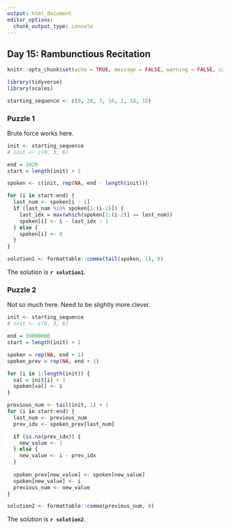 ```yaml
---
output: html_document
editor_options: 
  chunk_output_type: console
---
```


## Day 15: Rambunctious Recitation

```r
knitr::opts_chunk$set(echo = TRUE, message = FALSE, warning = FALSE, cache = TRUE)

library(tidyverse)
library(scales)
```

```r
starting_sequence <- c(0, 20, 7, 16, 1, 18, 15)
```

### Puzzle 1

Brute force works here. 

```r
init <- starting_sequence 
# init <- c(0, 3, 6)

end = 2020
start = length(init) + 1

spoken <- c(init, rep(NA, end - length(init)))

for (i in start:end) {
  last_num <- spoken[i - 1]
  if (last_num %in% spoken[1:(i-2)]) {
    last_idx = max(which(spoken[1:(i-2)] == last_num))
    spoken[i] <- i - last_idx - 1
  } else {
    spoken[i] <- 0
  }
}

solution1 <- formattable::comma(tail(spoken, 1), 0)
```

The solution is **`r solution1`**.

### Puzzle 2

Not so much here. Need to be slightly more clever. 

```r
init <- starting_sequence 
# init <- c(0, 3, 6)

end = 30000000
start = length(init) + 1

spoken = rep(NA, end + 1)
spoken_prev = rep(NA, end + 1)

for (i in 1:length(init)) {
  val = init[i] + 1
  spoken[val] <- i
}

previous_num <- tail(init, 1) + 1
for (i in start:end) {
  last_num <- previous_num
  prev_idx <- spoken_prev[last_num]

  if (is.na(prev_idx)) {
    new_value <- 1
  } else {
    new_value <- i - prev_idx
  }
    
  spoken_prev[new_value] <- spoken[new_value]
  spoken[new_value] <- i
  previous_num <- new_value
}

solution2 <- formattable::comma(previous_num, 0)
```

The solution is **`r solution2`**.